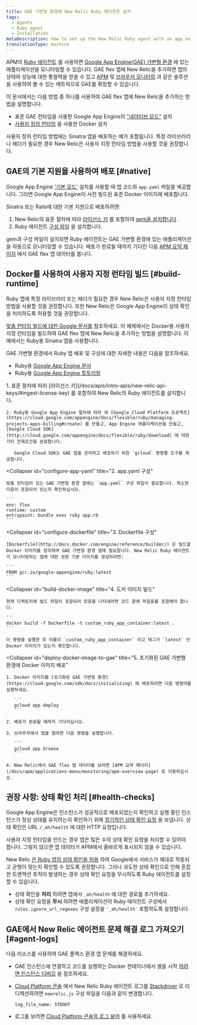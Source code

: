 ```yaml
---
title: GAE 가변형 환경에 New Relic Ruby 에이전트 설치
tags:
  - Agents
  - Ruby agent
  - Installation
metaDescription: How to set up the New Relic Ruby agent with an app on the Google App Engine (GAE) flexible environment.
translationType: machine
---
```


APM의 [Ruby 에이전트](/docs/agents/ruby-agent/getting-started/introduction-new-relic-ruby) 를 사용하면 [Google App Engine(GAE) 가변형 환경](https://cloud.google.com/appengine/docs/flexible/ruby/) 에 있는 애플리케이션을 모니터링할 수 있습니다. GAE flex 앱에 New Relic을 추가하면 앱의 상태와 성능에 대한 통찰력을 얻을 수 있고 [APM](/docs/apm) 및 [브라우저 모니터링](/docs/browser/new-relic-browser/getting-started/introduction-new-relic-browser) 과 같은 솔루션을 사용하여 볼 수 있는 메트릭으로 GAE를 확장할 수 있습니다.

이 문서에서는 다음 방법 중 하나를 사용하여 GAE flex 앱에 New Relic을 추가하는 방법을 설명합니다.

* 표준 GAE 런타임을 사용한 Google App Engine의 ["네이티브 모드"](/docs/accounts-partnerships/partnerships/google-cloud-platform-gcp/google-app-engine-environment#native-mode) 설치
* [사용자 정의 런타임](https://cloud.google.com/appengine/docs/flexible/custom-runtimes/about-custom-runtimes) 을 사용한 Docker 설치

사용자 정의 런타임 방법에는 Sinatra 앱을 배포하는 예가 포함됩니다. 특정 라이브러리나 헤더가 필요한 경우 New Relic은 사용자 지정 런타임 방법을 사용할 것을 권장합니다.

## GAE의 기본 지원을 사용하여 배포 [#native]

Google App Engine ['기본 모드'](/docs/accounts-partnerships/partnerships/google-cloud-platform-gcp/google-app-engine-environment#native-mode) 설치를 사용할 때 앱 코드와 `app.yaml` 파일을 제공합니다. 그러면 Google App Engine이 사전 빌드된 표준 Docker 이미지에 배포합니다.

Sinatra 또는 Rails에 대한 기본 지원으로 배포하려면:

1. New Relic의 표준 절차에 따라 [라이선스 키](/docs/apis/intro-apis/new-relic-api-keys/#ingest-license-key) 를 포함하여 [gem을 설치합니다](/docs/agents/ruby-agent/installation/install-new-relic-ruby-agent#Installing_the_Gem) .
2. Ruby 에이전트 [구성 파일](/docs/agents/ruby-agent/installation/install-new-relic-ruby-agent#Configuration_file) 을 설치합니다.

gem과 구성 파일이 설치되면 Ruby 에이전트는 GAE 가변형 환경에 있는 애플리케이션을 자동으로 모니터링할 수 있습니다. 배포가 완료될 때까지 기다린 다음 [APM 요약 페이지](/docs/apm/applications-menu/monitoring/apm-overview-page) 에서 GAE flex 앱 데이터를 봅니다.

## Docker를 사용하여 사용자 지정 런타임 빌드 [#build-runtime]

<Callout variant="tip">
  Ruby 앱에 특정 라이브러리 또는 헤더가 필요한 경우 New Relic은 사용자 지정 런타임 방법을 사용할 것을 권장합니다. 또한 New Relic은 Google App Engine이 상태 확인을 처리하도록 허용할 것을 권장합니다.
</Callout>

[맞춤 런타임 빌드에 대한 Google 문서를](https://cloud.google.com/appengine/docs/flexible/custom-runtimes/build) 참조하세요. 이 예제에서는 Docker용 사용자 지정 런타임을 빌드하여 GAE flex 앱에 New Relic을 추가하는 방법을 설명합니다. 이 예에서는 Ruby용 Sinatra 앱을 사용합니다.

GAE 가변형 환경에서 Ruby 앱 배포 및 구성에 대한 자세한 내용은 다음을 참조하세요.

* Ruby용 [Google App Engine 문서](https://cloud.google.com/appengine/docs/flexible/ruby/)
* Ruby용 [Google App Engine 튜토리얼](https://cloud.google.com/appengine/docs/flexible/ruby/tutorials)

<CollapserGroup>
  <Collapser
    id="setup-gae"
    title="1. GAE 프로젝트 설정 및 종속성 설치"
  >
    1. 표준 절차에 따라 [라이선스 키](/docs/apis/intro-apis/new-relic-api-keys/#ingest-license-key) 를 포함하여 New Relic의 Ruby 에이전트를 설치합니다.

    2. Ruby용 Google App Engine 절차에 따라 새 [Google Cloud Platform 프로젝트](https://cloud.google.com/appengine/docs/flexible/ruby/managing-projects-apps-billing#create) 를 만들고, App Engine 애플리케이션을 만들고, [Google Cloud SDK](http://cloud.google.com/appengine/docs/flexible/ruby/download) 에 대한 기타 전제조건을 완료합니다.

       Google Cloud SDK는 GAE 앱을 관리하고 배포하기 위한 `gcloud` 명령줄 도구를 제공합니다.
  </Collapser>

  <Collapser
    id="configure-app-yaml"
    title="2. app.yaml 구성"
  >
    맞춤 런타임이 있는 GAE 가변형 환경 앱에는 `app.yaml` 구성 파일이 필요합니다. 최소한 다음이 포함되어 있는지 확인하십시오.

    ```
    env: flex
    runtime: custom
    entrypoint: bundle exec ruby app.rb
    ```
  </Collapser>

  <Collapser
    id="configure-dockerfile"
    title="3. Dockerfile 구성"
  >
    [Dockerfile](http://docs.docker.com/engine/reference/builder/) 은 빌드할 Docker 이미지를 정의하며 GAE 가변형 환경 앱에 필요합니다. New Relic Ruby 에이전트가 모니터링하는 앱에 대한 권장 기본 이미지를 생성하려면:

    ```
    FROM gcr.io/google-appengine/ruby:latest
    ```
  </Collapser>

  <Collapser
    id="build-docker-image"
    title="4. 도커 이미지 빌드"
  >
    현재 디렉토리에 빌드 파일이 포함되어 있음을 나타내려면 코드 끝에 마침표를 포함해야 합니다.

    ```
    docker build -f Dockerfile -t custom_ruby_app_container:latest .
    ```

    이 명령을 실행한 후 이름이 `custom_ruby_app_container` 이고 태그가 `latest` 인 Docker 이미지가 있는지 확인합니다.
  </Collapser>

  <Collapser
    id="deploy-docker-image-to-gae"
    title="5. 초기화된 GAE 가변형 환경에 Docker 이미지 배포"
  >
    1. Docker 이미지를 [초기화된 GAE 가변형 환경](https://cloud.google.com/sdk/docs/initializing) 에 배포하려면 다음 명령어를 실행하세요.

       ```
       gcloud app deploy
       ```

    2. 배포가 완료될 때까지 기다리십시오.

    3. 브라우저에서 앱을 열려면 다음 명령을 실행합니다.

       ```
       gcloud app browse
       ```

    4. New Relic에서 GAE flex 앱 데이터를 보려면 [APM 요약 페이지](/docs/apm/applications-menu/monitoring/apm-overview-page) 로 이동하십시오.
  </Collapser>
</CollapserGroup>

<InstallFeedback/>

## 권장 사항: 상태 확인 처리 [#health-checks]

Google App Engine은 인스턴스가 성공적으로 배포되었는지 확인하고 실행 중인 인스턴스가 정상 상태를 유지하는지 확인하기 위해 [정기적인 상태 확인 요청](https://cloud.google.com/appengine/docs/flexible/ruby/how-instances-are-managed) 을 보냅니다. 상태 확인은 URL `/_ah/health` 에 대한 HTTP 요청입니다.

사용자 지정 런타임을 만드는 경우 앱은 많은 수의 상태 확인 요청을 처리할 수 있어야 합니다. 그렇지 않으면 앱 데이터가 APM에서 올바르게 표시되지 않을 수 있습니다.

New Relic [은 Ruby 앱의 상태 확인을 허용](https://cloud.google.com/appengine/docs/flexible/ruby/how-instances-are-managed#health_checking) 하여 Google에서 서비스가 제대로 작동되고 균형이 맞는지 확인할 수 있도록 권장합니다. 그러나 과도한 상태 확인으로 인해 혼잡한 트랜잭션 추적이 발생하는 경우 상태 확인 요청을 무시하도록 Ruby 에이전트를 설정할 수 있습니다.

* 상태 확인을 **처리** 하려면 앱에서 `_ah/health` 에 대한 경로를 추가하세요.
* 상태 확인 요청을 **무시** 하려면 애플리케이션의 Ruby 에이전트 구성에서 `rules.ignore_url_regexes` 구성 설정을 `'_ah/health'` 포함하도록 설정합니다.

## GAE에서 New Relic 에이전트 문제 해결 로그 가져오기 [#agent-logs]

다음 리소스를 사용하여 GAE 플렉스 환경 앱 문제를 해결하세요.

* GAE 인스턴스에 연결하고 코드를 실행하는 Docker 컨테이너에서 셸을 시작 [하려면 인스턴스 디버깅](https://cloud.google.com/appengine/docs/flexible/go/debugging-an-instance) 을 참조하세요.

* [Cloud Platform 콘솔](https://cloud.google.com/compute/docs/console) 에서 New Relic Ruby 에이전트 로그를 [Stackdriver](http://cloud.google.com/logging/docs/view/logs_viewer_v2) 로 리디렉션하려면 `newrelic.js` 구성 파일을 다음과 같이 변경합니다.

  ```
  log_file_name: STDOUT
  ```

* 로그를 보려면 [Cloud Platform 콘솔의 로그 뷰어](https://cloud.google.com/appengine/docs/flexible/php/writing-application-logs) 를 사용하세요.